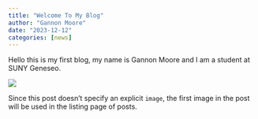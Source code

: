 ```yaml
---
title: "Welcome To My Blog"
author: "Gannon Moore"
date: "2023-12-12"
categories: [news]
---
```


Hello this is my first blog, my name is Gannon Moore and I am a student at SUNY
Geneseo. 

![](Knight.jpg) 

Since this post doesn't specify an explicit `image`, the first image in the post will be used in the listing page of posts. 

